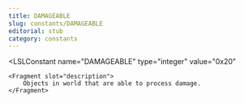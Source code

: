 ```yaml
---
title: DAMAGEABLE
slug: constants/DAMAGEABLE
editorial: stub
category: constants
---
```


<LSLConstant
	name="DAMAGEABLE"
	type="integer"
	value="0x20"
>
	<Fragment slot="description">
		Objects in world that are able to process damage.
	</Fragment>
</LSLConstant>
